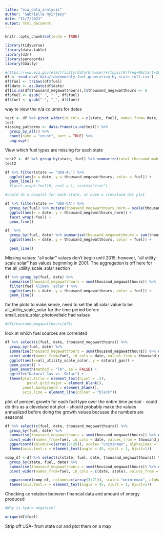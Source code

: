 ```yaml
---
title: "eia_data_analysis"
author: "Gabrielle Nyirjesy"
date: "11/7/2021"
output: html_document
---
```


```r
knitr::opts_chunk$set(echo = TRUE)
```

```r
library(tidyverse)
library(data.table)
library(d3r)
library(parcoords)
library(GGally)
```

```r
#https://www.eia.gov/electricity/data/browser/#/topic/0?freq=M&start=200101&end=202108&ctype=linechart&ltype=pin&pin=&maptype=0
df <- read.csv('data/raw/monthly_fuel_generation_by_state_full.csv')
df$fuel <- trimws(df$fuel) 
df$date <- as.Date(df$date)
df[is.na(df$thousand_megawatthours),]$thousand_megawatthours <- 0
df$fuel <- gsub(" ", "_", df$fuel)
df$fuel <- gsub("-", "_", df$fuel)
```

way to view the n/a columns for dates
```r
test <- df %>% pivot_wider(id_cols = c(state, fuel), names_from= date, values_from = thousand_megawatthours)
test
missing_patterns <- data.frame(is.na(test)) %>%
  group_by_all() %>%
  count(name = "count", sort = TRUE) %>%
  ungroup()
```
View which fuel types are missing for each state
```r
test2 <- df %>% group_by(state, fuel) %>% summarize(total_thousand_mwh = sum(thousand_megawatthours)) %>% pivot_wider(id_cols = c(state), names_from= fuel, values_from = total_thousand_mwh)
test2
```


```r
df %>% filter(state == 'USA-AL') %>% 
  ggplot(aes(x = date, y = thousand_megawatthours, color = fuel)) + 
  geom_line() #+ 
  #facet_wrap(~fuel)#, ncol = 1, scales="free")

#could do a boxplot for each state, or even a cleveland dot plot
```
```r
df %>% filter(state == 'USA-CA') %>% 
  group_by(fuel) %>% mutate(thousand_megawatthours_norm = scale(thousand_megawatthours)) %>%
  ggplot(aes(x = date, y = thousand_megawatthours_norm)) +
  facet_wrap(~fuel) +
  geom_line()
```
```r
df  %>% 
  group_by(fuel, date) %>% summarise(thousand_megawatthours = sum(thousand_megawatthours)) %>% filter(fuel %in% c('all_solar', 'all_utility_scale_solar', 'coal','natural_gas', 'wind')) %>%
  ggplot(aes(x = date, y = thousand_megawatthours, color = fuel)) +

  geom_line()
```
Missing values: "all solar" values don't begin until 2015; however, "all utility scale solar" has values beginning in 2001. The aggregation is off here for the all_utility_scale_solar section
```r

df %>% group_by(fuel, date) %>% 
  summarise(thousand_megawatthours = sum(thousand_megawatthours)) %>% 
  filter(fuel %like% 'solar') %>%
  ggplot(aes(x = date, y = thousand_megawatthours, color = fuel)) +
  geom_line()
```
for the plots to make sense, need to set the all solar value to be all_utility_scale_solar for the time period before small_scale_solar_photovoltaic had values
```r
#df$thousand_megawatthours[df$]
```


look at which fuel sources are correlated
```r
df %>% select(c(fuel, date, thousand_megawatthours)) %>% 
  group_by(fuel, date) %>% 
  summarise(thousand_megawatthours = sum(thousand_megawatthours)) %>% ungroup() %>%
  pivot_wider(names_from=fuel, id_cols = date, values_from = thousand_megawatthours) %>% 
  ggplot(aes(x=all_utility_scale_solar, y = natural_gas)) + 
  geom_point() +
  geom_smooth(method = "lm", se = FALSE) +
  ggtitle("Natural Gas vs. Solar") +
  theme(plot.title = element_text(hjust = .5),
          panel.grid.major = element_blank(),
        panel.background = element_blank(),
        axis.line = element_line(colour = "black"))
```
plot of percent growth for each fuel type over the entire time period - could do this as a cleveland dot plot - should probably make the values annualized before doing the growth values becuase the numbers are seasonal
```r
df %>% select(c(fuel, date, thousand_megawatthours)) %>% 
  group_by(fuel, date) %>% 
  summarise(thousand_megawatthours = sum(thousand_megawatthours)) %>% ungroup() %>%
  pivot_wider(names_from=fuel, id_cols = date, values_from = thousand_megawatthours) %>%
  ggparcoord(columns=c(array(2:20)), scale= "uniminmax", alphaLines = .3, splineFactor = 9) +
  theme(axis.text.x = element_text(angle = 45, vjust = 1, hjust=1))

```
```r
comp_df <-df %>% select(c(state, fuel, date, thousand_megawatthours)) %>% 
  group_by(state, fuel, date) %>% 
  summarise(thousand_megawatthours = sum(thousand_megawatthours)) %>% ungroup() %>%
  pivot_wider(names_from=fuel, id_cols = c(date, state), values_from = thousand_megawatthours)

  ggparcoord(comp_df, columns=c(array(3:21)), scale= "uniminmax", alphaLines = .3, splineFactor = 9, groupColumn = "state") +
  theme(axis.text.x = element_text(angle = 45, vjust = 1, hjust=1))
```

Checking correlation between financial data and amount of energy produced
```r

#Why is hydro negative?

unique(df$fuel)
```

Strip off USA- from state col and plot them on a map

